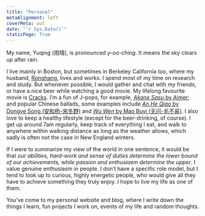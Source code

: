 ```yaml
---
title: "Personal"
metaAlignment: left
coverMeta: out
date: "`r Sys.Date()`"
staticPage: True
---
```


My name, Yuqing (雨晴), is pronounced *y-oo-ching*. It means the sky clears up after rain. 

I live mainly in Boston, but sometimes in Berkeley California too, where my husband, [Ronghang](http://ronghanghu.com), lives and works. I spend most of my time on research and study. But whenever possible, I would gather and chat with my friends, or have a nice beer while watching a good movie. My lifelong favourite movie is [Cracks](https://en.wikipedia.org/wiki/Cracks_(film)). I'm a fun of J-pops, for example, [*Akane Sasu* by Aimer](https://www.youtube.com/watch?v=tKUC6vqC1kw); and popular Chinese ballads, some examples include [*An He Qiao* by Dongye Song (安和桥-宋冬野) ](https://www.youtube.com/watch?v=6DNek3U0W2Q) and [*Wu Wen* by Mao Buyi (无问-毛不易)](https://www.youtube.com/watch?v=ZCYqEeIW4WY&list=RDZCYqEeIW4WY&start_radio=1). I also love to keep a healthy lifestyle (except for the beer-drinking, of course). I get up around 7am regularly, keep track of everything I eat, and walk to anywhere within walking distance as long as the weather allows, which sadly is often not the case in New England winters.  

If I were to summarize my view of the world in one sentence, it would be that *our abilities, hard-work and sense of duties determine the lower bound of our achievements, while passion and enthusiasm determine the upper*. I value genuine enthusiasm in people. I don't have a specific role model, but I tend to look up to curious, highly energetic people, who would give all they have to achieve something they truly enjoy. I hope to live my life as one of them.

You've come to my personal website and blog, where I write down the things I learn, fun projects I work on, events of my life and random thoughts.

